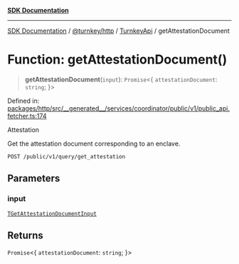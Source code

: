[**SDK Documentation**](../../../../../README.mdx)

***

[SDK Documentation](../../../../../packages.mdx) / [@turnkey/http](../../../README.mdx) / [TurnkeyApi](../README.mdx) / getAttestationDocument

# Function: getAttestationDocument()

> **getAttestationDocument**(`input`): `Promise`\<\{ `attestationDocument`: `string`; \}\>

Defined in: [packages/http/src/\_\_generated\_\_/services/coordinator/public/v1/public\_api.fetcher.ts:174](https://github.com/tkhq/sdk/blob/e1b1a69bdd608320aaf03cc2dbbf68dc0c52b28d/packages/http/src/__generated__/services/coordinator/public/v1/public_api.fetcher.ts#L174)

Attestation

Get the attestation document corresponding to an enclave.

`POST /public/v1/query/get_attestation`

## Parameters

### input

[`TGetAttestationDocumentInput`](../type-aliases/TGetAttestationDocumentInput.mdx)

## Returns

`Promise`\<\{ `attestationDocument`: `string`; \}\>

